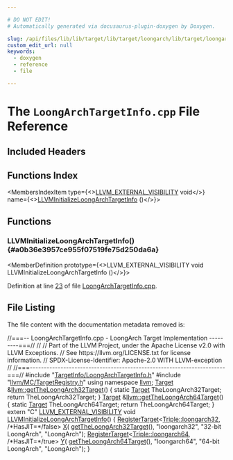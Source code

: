 ```yaml
---

# DO NOT EDIT!
# Automatically generated via docusaurus-plugin-doxygen by Doxygen.

slug: /api/files/lib/lib/target/lib/target/loongarch/lib/target/loongarch/targetinfo/loongarchtargetinfo-cpp
custom_edit_url: null
keywords:
  - doxygen
  - reference
  - file

---
```





# The `LoongArchTargetInfo.cpp` File Reference

<DoxygenPage pluginConfig={pluginConfig}>



## Included Headers

<IncludesList>
<IncludesListItem
  filePath="TargetInfo/LoongArchTargetInfo.h"
  permalink="/docs/api/files/lib/lib/target/lib/target/loongarch/lib/target/loongarch/targetinfo/loongarchtargetinfo-h"
  isLocal="true" />
<IncludesListItem
  filePath="llvm/MC/TargetRegistry.h"
  permalink="/docs/api/files/include/include/llvm/include/llvm/mc/targetregistry-h"
  isLocal="true" />
</IncludesList>

## Functions Index

<MembersIndex>

<MembersIndexItem
  type={<><a href="/docs/api/files/include/include/llvm/include/llvm/support/compiler-h/#adeb6f14d9f377993d79fae2efb34ecac">LLVM&#95;EXTERNAL&#95;VISIBILITY</a> void</>}
  name={<><a href="#a0b36e3957ce955f07519fe75d250da6a">LLVMInitializeLoongArchTargetInfo</a> ()</>}>
</MembersIndexItem>

</MembersIndex>


<SectionDefinition>

## Functions

### LLVMInitializeLoongArchTargetInfo() {#a0b36e3957ce955f07519fe75d250da6a}

<MemberDefinition
  prototype={<>LLVM&#95;EXTERNAL&#95;VISIBILITY void LLVMInitializeLoongArchTargetInfo ()</>}>

Definition at line <a href="#l00023">23</a> of file <a href="/docs/api/files/lib/lib/target/lib/target/loongarch/lib/target/loongarch/targetinfo/loongarchtargetinfo-cpp">LoongArchTargetInfo.cpp</a>.
</MemberDefinition>

</SectionDefinition>

## File Listing

The file content with the documentation metadata removed is:

<ProgramListing>

<Link id="l00001" /><CodeLine lineNumber="1"><span class="doxyHighlightComment">//===-- LoongArchTargetInfo.cpp - LoongArch Target Implementation ---------===//</span></CodeLine>
<Link id="l00002" /><CodeLine lineNumber="2"><span class="doxyHighlightComment">//</span></CodeLine>
<Link id="l00003" /><CodeLine lineNumber="3"><span class="doxyHighlightComment">// Part of the LLVM Project, under the Apache License v2.0 with LLVM Exceptions.</span></CodeLine>
<Link id="l00004" /><CodeLine lineNumber="4"><span class="doxyHighlightComment">// See https://llvm.org/LICENSE.txt for license information.</span></CodeLine>
<Link id="l00005" /><CodeLine lineNumber="5"><span class="doxyHighlightComment">// SPDX-License-Identifier: Apache-2.0 WITH LLVM-exception</span></CodeLine>
<Link id="l00006" /><CodeLine lineNumber="6"><span class="doxyHighlightComment">//</span></CodeLine>
<Link id="l00007" /><CodeLine lineNumber="7"><span class="doxyHighlightComment">//===----------------------------------------------------------------------===//</span></CodeLine>
<Link id="l00008" /><CodeLine lineNumber="8"></CodeLine>
<Link id="l00009" /><CodeLine lineNumber="9"><span class="doxyHighlightPreprocessor">#include &quot;<a href="/docs/api/files/lib/lib/target/lib/target/loongarch/lib/target/loongarch/targetinfo/loongarchtargetinfo-h">TargetInfo/LoongArchTargetInfo.h</a>&quot;</span></CodeLine>
<Link id="l00010" /><CodeLine lineNumber="10"><span class="doxyHighlightPreprocessor">#include &quot;<a href="/docs/api/files/include/include/llvm/include/llvm/mc/targetregistry-h">llvm/MC/TargetRegistry.h</a>&quot;</span></CodeLine>
<Link id="l00011" /><CodeLine lineNumber="11"><span class="doxyHighlightKeyword">using namespace </span><span class="doxyHighlight"><a href="/docs/api/namespaces/llvm">llvm</a>;</span></CodeLine>
<Link id="l00012" /><CodeLine lineNumber="12"></CodeLine>
<Link id="l00013" /><CodeLine lineNumber="13" lineLink="/docs/api/namespaces/llvm/#a9af64dea00c30d292b78fad75391baef"><span class="doxyHighlight"><a href="/docs/api/classes/llvm/target">Target</a> &amp;<a href="/docs/api/namespaces/llvm/#a9af64dea00c30d292b78fad75391baef">llvm::getTheLoongArch32Target</a>() &#123;</span></CodeLine>
<Link id="l00014" /><CodeLine lineNumber="14"><span class="doxyHighlight">  </span><span class="doxyHighlightKeyword">static</span><span class="doxyHighlight"> <a href="/docs/api/classes/llvm/target">Target</a> TheLoongArch32Target;</span></CodeLine>
<Link id="l00015" /><CodeLine lineNumber="15"><span class="doxyHighlight">  </span><span class="doxyHighlightKeywordFlow">return</span><span class="doxyHighlight"> TheLoongArch32Target;</span></CodeLine>
<Link id="l00016" /><CodeLine lineNumber="16"><span class="doxyHighlight">&#125;</span></CodeLine>
<Link id="l00017" /><CodeLine lineNumber="17"></CodeLine>
<Link id="l00018" /><CodeLine lineNumber="18" lineLink="/docs/api/namespaces/llvm/#a02eda3ced315e79aba6f372263b9016a"><span class="doxyHighlight"><a href="/docs/api/classes/llvm/target">Target</a> &amp;<a href="/docs/api/namespaces/llvm/#a02eda3ced315e79aba6f372263b9016a">llvm::getTheLoongArch64Target</a>() &#123;</span></CodeLine>
<Link id="l00019" /><CodeLine lineNumber="19"><span class="doxyHighlight">  </span><span class="doxyHighlightKeyword">static</span><span class="doxyHighlight"> <a href="/docs/api/classes/llvm/target">Target</a> TheLoongArch64Target;</span></CodeLine>
<Link id="l00020" /><CodeLine lineNumber="20"><span class="doxyHighlight">  </span><span class="doxyHighlightKeywordFlow">return</span><span class="doxyHighlight"> TheLoongArch64Target;</span></CodeLine>
<Link id="l00021" /><CodeLine lineNumber="21"><span class="doxyHighlight">&#125;</span></CodeLine>
<Link id="l00022" /><CodeLine lineNumber="22"></CodeLine>
<Link id="l00023" /><CodeLine lineNumber="23" lineLink="#a0b36e3957ce955f07519fe75d250da6a"><span class="doxyHighlightKeyword">extern</span><span class="doxyHighlight"> </span><span class="doxyHighlightStringLiteral">&quot;C&quot;</span><span class="doxyHighlight"> <a href="/docs/api/files/include/include/llvm/include/llvm/support/compiler-h/#adeb6f14d9f377993d79fae2efb34ecac">LLVM&#95;EXTERNAL&#95;VISIBILITY</a> </span><span class="doxyHighlightKeywordType">void</span><span class="doxyHighlight"> <a href="#a0b36e3957ce955f07519fe75d250da6a">LLVMInitializeLoongArchTargetInfo</a>() &#123;</span></CodeLine>
<Link id="l00024" /><CodeLine lineNumber="24"><span class="doxyHighlight">  <a href="/docs/api/structs/llvm/registertarget">RegisterTarget</a>&lt;<a href="/docs/api/classes/llvm/triple/#a547abd13f7a3c063aa72c8192a868154a0c64155961d19dceb44b43f5a9992d1a">Triple::loongarch32</a>, </span><span class="doxyHighlightComment">/&#42;HasJIT=&#42;/</span><span class="doxyHighlightKeyword">false</span><span class="doxyHighlight">&gt; <a href="/docs/api/files/lib/lib/tablegen/tablegenbackendskeleton-cpp/#ab60f28d7a141ac46ccc200176a1bca8b">X</a>(</span></CodeLine>
<Link id="l00025" /><CodeLine lineNumber="25"><span class="doxyHighlight">      <a href="/docs/api/namespaces/llvm/#a9af64dea00c30d292b78fad75391baef">getTheLoongArch32Target</a>(), </span><span class="doxyHighlightStringLiteral">&quot;loongarch32&quot;</span><span class="doxyHighlight">, </span><span class="doxyHighlightStringLiteral">&quot;32-bit LoongArch&quot;</span><span class="doxyHighlight">,</span></CodeLine>
<Link id="l00026" /><CodeLine lineNumber="26"><span class="doxyHighlight">      </span><span class="doxyHighlightStringLiteral">&quot;LoongArch&quot;</span><span class="doxyHighlight">);</span></CodeLine>
<Link id="l00027" /><CodeLine lineNumber="27"><span class="doxyHighlight">  <a href="/docs/api/structs/llvm/registertarget">RegisterTarget</a>&lt;<a href="/docs/api/classes/llvm/triple/#a547abd13f7a3c063aa72c8192a868154a7e69e3edde4260406241be26e08fbd7c">Triple::loongarch64</a>, </span><span class="doxyHighlightComment">/&#42;HasJIT=&#42;/</span><span class="doxyHighlightKeyword">true</span><span class="doxyHighlight">&gt; <a href="/docs/api/files/lib/lib/tablegen/tablegenbackendskeleton-cpp/#a262774d3e5186511427e5b2414a85f7f">Y</a>(</span></CodeLine>
<Link id="l00028" /><CodeLine lineNumber="28"><span class="doxyHighlight">      <a href="/docs/api/namespaces/llvm/#a02eda3ced315e79aba6f372263b9016a">getTheLoongArch64Target</a>(), </span><span class="doxyHighlightStringLiteral">&quot;loongarch64&quot;</span><span class="doxyHighlight">, </span><span class="doxyHighlightStringLiteral">&quot;64-bit LoongArch&quot;</span><span class="doxyHighlight">,</span></CodeLine>
<Link id="l00029" /><CodeLine lineNumber="29"><span class="doxyHighlight">      </span><span class="doxyHighlightStringLiteral">&quot;LoongArch&quot;</span><span class="doxyHighlight">);</span></CodeLine>
<Link id="l00030" /><CodeLine lineNumber="30"><span class="doxyHighlight">&#125;</span></CodeLine>

</ProgramListing>


</DoxygenPage>
